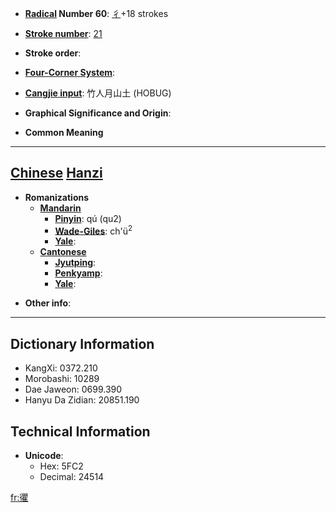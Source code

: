 * '''[[Wiktionary:Chinese radical index| Radical]] Number 60''': [[Wiktionary:Chinese radical index 彳|彳]]+18 strokes

* '''[[Wiktionary:Chinese total strokes index|Stroke number]]''': [[Wiktionary:Chinese total strokes index 21|21]]

* '''Stroke order''': 

* '''[[Wiktionary:Chinese four corner index|Four-Corner System]]''': 

* '''[[Wiktionary:Chinese Cangjie index|Cangjie input]]''': 竹人月山土 (HOBUG)

* '''Graphical Significance and Origin''': 

* '''Common Meaning'''

----

== [[Chinese]] [[Hanzi]] ==

* '''Romanizations'''
** '''[[Mandarin]]'''
*** '''[[Pinyin]]''': qú (qu2)
*** '''[[Wade-Giles]]''': ch'ü<sup>2</sup>
*** '''[[Yale]]''': 
** '''[[Cantonese]]'''
*** '''[[Jyutping]]''':
*** '''[[Penkyamp]]''': 
*** '''[[Yale]]''': 

* '''Other info''': 

----

== Dictionary Information ==

* KangXi: 0372.210
* Morobashi: 10289
* Dae Jaweon: 0699.390
* Hanyu Da Zidian: 20851.190

== Technical Information ==

* '''Unicode''':
** Hex: 5FC2
** Decimal: 24514

[[fr:忂]]